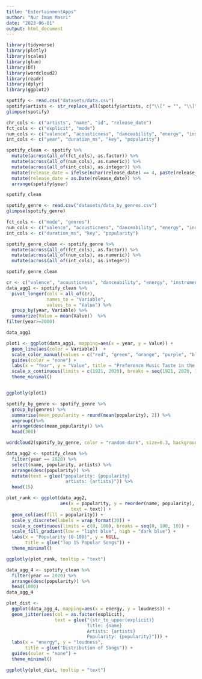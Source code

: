 ```yaml
---
title: "EntertainmentApps"
author: "Nur Imam Masri"
date: "2023-06-01"
output: html_document
---
```


```r
library(tidyverse)
library(plotly)
library(scales)
library(glue)
library(DT)
library(wordcloud2)
library(readr)
library(dplyr)
library(ggplot2)
```

```r
spotify <- read.csv("datasets/data.csv")
spotify$artists <- str_replace_all(spotify$artists, c("\\[" = "", "\\]" = "", "'"=""))
glimpse(spotify)
```

```r
chr_cols <- c("artists", "name", "id", "release_date")
fct_cols <- c("explicit", "mode")
num_cols <- c("valence", "acousticness", "danceability", "energy", "instrumentalness", "liveness", "loudness", "speechiness", "tempo")
int_cols <- c("year", "duration_ms", "key", "popularity")

spotify_clean <- spotify %>% 
  mutate(across(all_of(fct_cols), as.factor)) %>%
  mutate(across(all_of(num_cols), as.numeric)) %>% 
  mutate(across(all_of(int_cols), as.integer)) %>% 
  mutate(release_date = ifelse(nchar(release_date) == 4, paste(release_date,"-01-01", sep=""), release_date)) %>% 
  mutate(release_date = as.Date(release_date)) %>% 
  arrange(spotify$year)

spotify_clean
```

```r
spotify_genre <- read.csv("datasets/data_by_genres.csv")
glimpse(spotify_genre)
```

```r
fct_cols <- c("mode", "genres")
num_cols <- c("valence", "acousticness", "danceability", "energy", "instrumentalness", "liveness", "loudness", "speechiness", "tempo")
int_cols <- c("duration_ms", "key", "popularity")

spotify_genre_clean <- spotify_genre %>% 
  mutate(across(all_of(fct_cols), as.factor)) %>%
  mutate(across(all_of(num_cols), as.numeric)) %>% 
  mutate(across(all_of(int_cols), as.integer))

spotify_genre_clean
```

```r
cr <- c("valence", "acousticness", "danceability", "energy", "instrumentalness", "liveness", "speechiness")
data_agg1 <- spotify_clean %>% 
  pivot_longer(cols = all_of(cr),
               names_to = "Variable",
               values_to = "Value") %>%
  group_by(year, Variable) %>% 
  summarize(Value = mean(Value))  %>% 
filter(year>=2000)

data_agg1
```

```r


plot1 <- ggplot(data_agg1, mapping=aes(x = year, y = Value)) + 
  geom_line(aes(color = Variable))  + 
  scale_color_manual(values = c("red", "green", "orange", "purple", "blue", "black", "darkgreen")) + 
  guides(color = "none") + 
  labs(x = "Year", y = "Value", title = "Preference Music Taste in the Past Century on Spotify") + 
  scale_x_continuous(limits = c(1921, 2020), breaks = seq(1921, 2020, 10)) +
  theme_minimal()


ggplotly(plot1)
```

```r
spotify_by_genre <- spotify_genre %>%
  group_by(genres) %>%
  summarise(mean_popularity = round(mean(popularity), 2)) %>%
  ungroup()%>% 
  arrange(desc(mean_popularity)) %>% 
  head(300)

wordcloud2(spotify_by_genre, color = "random-dark", size=0.3, backgroundColor = "white")
```

```r
data_agg2 <- spotify_clean %>%
  filter(year == 2020) %>%
  select(name, popularity, artists) %>%
  arrange(desc(popularity)) %>%
  mutate(text = glue("popularity: {popularity}
                      artists: {artists}")) %>%
  head(15)

plot_rank <- ggplot(data_agg2,
                    aes(x = popularity, y = reorder(name, popularity),
                        text = text)) +
  geom_col(aes(fill = popularity)) +
  scale_y_discrete(labels = wrap_format(30)) +
  scale_x_continuous(limits = c(0, 100), breaks = seq(0, 100, 10)) +
  scale_fill_gradient(low = "light blue", high = "dark blue") +
  labs(x = "Popularity (0-100)", y = NULL,
       title = glue("Top 15 Popular Songs")) +
  theme_minimal()

ggplotly(plot_rank, tooltip = "text")
```

```r
data_agg_4 <- spotify_clean %>%
  filter(year == 2020) %>%
  arrange(desc(popularity)) %>%
  head(1000)
data_agg_4
```

```r
plot_dist <- 
  ggplot(data_agg_4, mapping=aes(x = energy, y = loudness)) +
  geom_jitter(aes(col = as.factor(explicit),
                  text = glue("{str_to_upper(explicit)}
                              Title: {name}
                              Artists: {artists}
                              Popularity: {popularity}"))) +
  labs(x = "energy", y = "loudness",
       title = glue("Distribution of Songs")) +
  guides(color = "none") +
  theme_minimal()

ggplotly(plot_dist, tooltip = "text")
```
